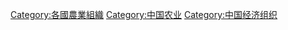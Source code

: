 [[Category:各國農業組織|Category:各國農業組織]]
[[Category:中国农业|Category:中国农业]]
[[Category:中国经济组织|Category:中国经济组织]]